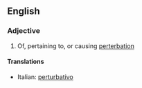 ==English==

===Adjective===
{{en-adj}}

# Of, pertaining to, or causing [[perterbation]]

====Translations====
{{top}}
*Italian: [[perturbativo]]
{{mid}}

{{bottom}}